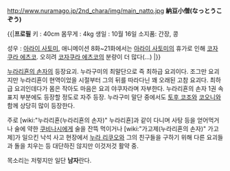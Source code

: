 http://www.nuramago.jp/2nd_chara/img/main_natto.jpg
'''納豆小僧(なっとうこぞう)'''

{{|'''프로필'''
키 : 40cm
몸무게 : 4kg
생일 : 10월 16일
소지품: 간장, 콩

성우 : [[아라이 사토미]], 애니메이션 8화~21화에서는 [[아라이 사토미]]의 휴가로 인해 [[코자쿠라 에츠코]]. 오히려 [[코자쿠라 에츠코]]의 분량이 더 많다(...)
|}}

[[누라리횬의 손자]]의 등장요괴. 누라구미의 최말단으로 즉 최하급 요괴이다. 조그만 요괴지만 누라리횬이 현역이었을 시절부터 그의 뒤를 따라다닌 꽤 오래된 고참 요괴다. 최하급 요괴인데다가 몸은 작아도 마음은 요괴 야쿠자라며 자부한다. 누라리횬의 손자 1권 속표지 부분에도 등장할 정도로 자주 등장. 누라구미 말단 중에서도 [[토후 코조]]와 [[코오니]]와 함께 상당히 많이 등장한다.

주로 [wiki:"누라리횬(누라리횬의 손자)" 누라리횬]과 같이 다니며 사탕 등을 얻어먹거나 술에 약한 [[쿠비나시]]에게 술을 잔뜩 먹이거나 [wiki:"가고제(누라리횬의 손자)" 가고제]가 일으킨 낙석 사고 현장에서 [[누라 리쿠오]]와 그의 친구들을 구하기 위해 다른 요괴들과 돌을 치우는 등 대단하진 않지만 이것저것 활약 중. 

목소리는 저렇지만 일단 '''남자'''란다.
